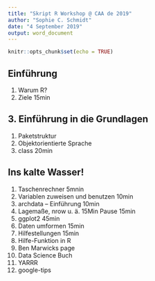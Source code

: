 ```yaml
---
title: "Skript R Workshop @ CAA de 2019"
author: "Sophie C. Schmidt"
date: "4 September 2019"
output: word_document
---
```


```r
knitr::opts_chunk$set(echo = TRUE)
```

## Einführung

1. Warum R?
2. Ziele							      15min

## 3. Einführung in die Grundlagen			
1. Paketstruktur
2. Objektorientierte Sprache
3. class							20min

## Ins kalte Wasser!
1. Taschenrechner					5mnin
2. Variablen zuweisen und benutzen			10min
3. archdata – Einführung				10min
4. Lagemaße, nrow u. ä.					15Min
Pause							15min
5. ggplot2						45min
6. Daten umformen					15min
5. Hilfestellungen					      15min
1. Hilfe-Funktion in R
2. Ben Marwicks page
3. Data Science Buch
4. YARRR 
5. google-tips

